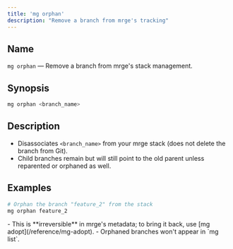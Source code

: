 ```yaml
---
title: 'mg orphan'
description: "Remove a branch from mrge's tracking"
---
```


## Name

`mg orphan` — Remove a branch from mrge's stack management.

## Synopsis

```bash
mg orphan <branch_name>
```

## Description

- Disassociates `<branch_name>` from your mrge stack (does not delete the branch from Git).
- Child branches remain but will still point to the old parent unless reparented or orphaned as well.

## Examples

```bash
# Orphan the branch "feature_2" from the stack
mg orphan feature_2
```

<Note>
  - This is **irreversible** in mrge's metadata; to bring it back, use [mg
  adopt](/reference/mg-adopt). - Orphaned branches won't appear in `mg list`.
</Note>
